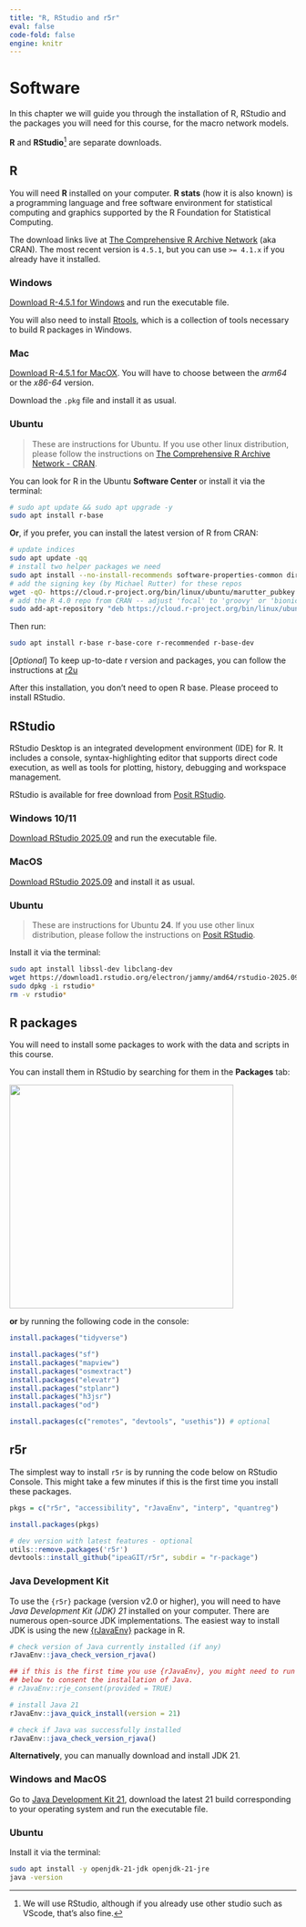 ```yaml
---
title: "R, RStudio and r5r"
eval: false
code-fold: false
engine: knitr
---
```


# Software

In this chapter we will guide you through the installation of R, RStudio and the packages you will need for this course, for the macro network models.

**R** and **RStudio**[^1] are separate downloads.

[^1]: We will use RStudio, although if you already use other studio such as VScode, that's also fine.

## R

You will need **R** installed on your computer. **R stats** (how it is also known) is a programming language and free software environment for statistical computing and graphics supported by the R Foundation for Statistical Computing.

The download links live at [The Comprehensive R Archive Network](https://cran.r-project.org/) (aka CRAN). The most recent version is `4.5.1`, but you can use `>= 4.1.x` if you already have it installed.

:::: {.panel-tabset .nav-pills}
### Windows

[Download R-4.5.1 for Windows](https://cran.r-project.org/bin/windows/base/R-4.5.1-win.exe) and run the executable file.

::: {.callout-important icon="false"}
You will also need to install [Rtools](https://cran.r-project.org/bin/windows/Rtools/rtools45/rtools.html), which is a collection of tools necessary to build R packages in Windows.
:::

### Mac

[Download R-4.5.1 for MacOX](https://cran.r-project.org/). You will have to choose between the *arm64* or the *x86-64* version.

Download the `.pkg` file and install it as usual.

### Ubuntu

> These are instructions for Ubuntu. If you use other linux distribution, please follow the instructions on [The Comprehensive R Archive Network - CRAN](https://cran.r-project.org/bin/linux/).

You can look for R in the Ubuntu **Software Center** or install it via the terminal:

```bash
# sudo apt update && sudo apt upgrade -y
sudo apt install r-base
```

**Or**, if you prefer, you can install the latest version of R from CRAN:

```bash
# update indices
sudo apt update -qq
# install two helper packages we need
sudo apt install --no-install-recommends software-properties-common dirmngr
# add the signing key (by Michael Rutter) for these repos
wget -qO- https://cloud.r-project.org/bin/linux/ubuntu/marutter_pubkey.asc | sudo tee -a /etc/apt/trusted.gpg.d/cran_ubuntu_key.asc
# add the R 4.0 repo from CRAN -- adjust 'focal' to 'groovy' or 'bionic' as needed
sudo add-apt-repository "deb https://cloud.r-project.org/bin/linux/ubuntu $(lsb_release -cs)-cran40/"
```

Then run:

```bash
sudo apt install r-base r-base-core r-recommended r-base-dev
```

\[*Optional*\] To keep up-to-date r version and packages, you can follow the instructions at [r2u](https://eddelbuettel.github.io/r2u/)
::::

After this installation, you don't need to open R base. Please proceed to install RStudio.

## RStudio

RStudio Desktop is an integrated development environment (IDE) for R. It includes a console, syntax-highlighting editor that supports direct code execution, as well as tools for plotting, history, debugging and workspace management.

RStudio is available for free download from [Posit RStudio](https://posit.co/download/rstudio-desktop/).

::: {.panel-tabset .nav-pills}
### Windows 10/11

[Download RStudio 2025.09](https://download1.rstudio.org/electron/windows/RStudio-2025.09.0-387.exe) and run the executable file.

### MacOS

[Download RStudio 2025.09](https://download1.rstudio.org/electron/macos/RStudio-2025.09.0-387.dmg) and install it as usual.

### Ubuntu

> These are instructions for Ubuntu **24**. If you use other linux distribution, please follow the instructions on [Posit RStudio](https://posit.co/download/rstudio-desktop/).

Install it via the terminal:

```bash
sudo apt install libssl-dev libclang-dev
wget https://download1.rstudio.org/electron/jammy/amd64/rstudio-2025.09.0-387-amd64.deb
sudo dpkg -i rstudio*
rm -v rstudio*
```
:::

## R packages

You will need to install some packages to work with the data and scripts in this course.

You can install them in RStudio by searching for them in the **Packages** tab:

![](images/clipboard-3443685728.png){width="393"}

**or** by running the following code in the console:

```r
install.packages("tidyverse")

install.packages("sf")
install.packages("mapview")
install.packages("osmextract")
install.packages("elevatr")
install.packages("stplanr")
install.packages("h3jsr")
install.packages("od")

install.packages(c("remotes", "devtools", "usethis")) # optional
```

## r5r

The simplest way to install `r5r` is by running the code below on RStudio Console. This might take a few minutes if this is the first time you install these packages.

```r
pkgs = c("r5r", "accessibility", "rJavaEnv", "interp", "quantreg")

install.packages(pkgs)

# dev version with latest features - optional
utils::remove.packages('r5r')
devtools::install_github("ipeaGIT/r5r", subdir = "r-package")
```

### Java Development Kit

To use the `{r5r}` package (version v2.0 or higher), you will need to have *Java Development Kit (JDK) 21* installed on your computer. There are numerous open-source JDK implementations. The easiest way to install JDK is using the new [{rJavaEnv}](https://www.ekotov.pro/rJavaEnv/) package in R.

```r
# check version of Java currently installed (if any) 
rJavaEnv::java_check_version_rjava()

## if this is the first time you use {rJavaEnv}, you might need to run this code
## below to consent the installation of Java.
# rJavaEnv::rje_consent(provided = TRUE)

# install Java 21
rJavaEnv::java_quick_install(version = 21)

# check if Java was successfully installed
rJavaEnv::java_check_version_rjava()
```

**Alternatively**, you can manually download and install JDK 21.

::: {.panel-tabset .nav-pills}
### Windows and MacOS

Go to [Java Development Kit 21](https://jdk.java.net/archive/), download the latest 21 build corresponding to your operating system and run the executable file.

### Ubuntu

Install it via the terminal:

```bash
sudo apt install -y openjdk-21-jdk openjdk-21-jre
java -version
```
:::

<!-- Check if `r5r` is successfully installed and running with no errors: -->

<!-- ```{r} -->

<!-- r5r::r5r_sitrep() -->

<!-- ``` -->
